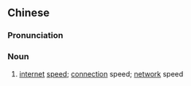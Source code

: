 {{also|网速}}
==Chinese==
{{zh-forms|s=网速}}

===Pronunciation===
{{zh-pron
|m=wǎngsù
|cat=n
}}

===Noun===
{{zh-noun}}

# [[internet]] [[speed]]; [[connection]] speed; [[network]] speed